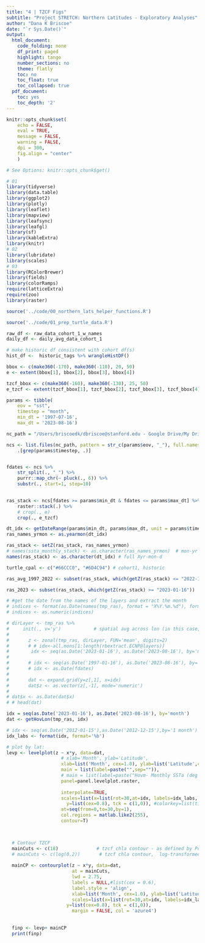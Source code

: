 ```yaml
---
title: "4 | TZCF Figs"
subtitle: "Project STRETCH: Northern Latitudes - Exploratory Analyses"
author: "Dana K Briscoe"
date: "`r Sys.Date()`"
output:
  html_document:
    code_folding: none
    df_print: paged
    highlight: tango
    number_sections: no
    theme: flatly
    toc: no
    toc_float: true
    toc_collapsed: true
  pdf_document:
    toc: yes
    toc_depth: '2'
---
```


```{=html}
<style>
.main-container {
    max-width: 1180px;
    margin-left: 10;
    margin-right: 10;
}
</style>
```

```r
knitr::opts_chunk$set(
    echo = FALSE,
    eval = TRUE,
    message = FALSE,
    warning = FALSE,
    dpi = 300,
    fig.align = "center"
    )

# See Options: knitr::opts_chunk$get()
```

```r
# 01
library(tidyverse)
library(data.table)
library(ggplot2)
library(plotly)
library(leaflet)
library(mapview)
library(leafsync)
library(leafgl)
library(sf)
library(kableExtra)
library(knitr)
# 02
library(lubridate)
library(scales)
# 03 
library(RColorBrewer)
library(fields)
library(colorRamps)
require(latticeExtra)
require(zoo)
library(raster)
```

```r
source('../code/00_northern_lats_helper_functions.R')
```

```r
source('../code/01_prep_turtle_data.R')

```

```r
raw_df <- raw_data_cohort_1_w_names
daily_df <- daily_avg_data_cohort_1

# make historic df consistent with cohort df(s)
hist_df <-  historic_tags %>% wrangleHistDF()

```

```r
bbox <- c(make360(-170), make360(-110), 20, 50)
e <- extent(bbox[1], bbox[2], bbox[3], bbox[4])

tzcf_bbox <- c(make360(-160), make360(-130), 25, 50)
e_tzcf <- extent(tzcf_bbox[1], tzcf_bbox[2], tzcf_bbox[3], tzcf_bbox[4])

```

```r
params <- tibble(
    eov = "sst",
    timestep = "month",
    min_dt = '1997-07-16',
    max_dt = '2023-08-16')

```


```r

nc_path = "/Users/briscoedk/dbriscoe@stanford.edu - Google Drive/My Drive/ncdf/npac"

ncs <- list.files(nc_path, pattern = str_c(params$eov, "_"), full.names=T) %>%
    .[grep(params$timestep, .)]


fdates <- ncs %>% 
    str_split(., "_") %>%
    purrr::map_chr(~ pluck(., 6)) %>%
    substr(., start=1, stop=10)
       

ras_stack <- ncs[fdates >= params$min_dt & fdates <= params$max_dt] %>%
    raster::stack(.) %>%
    # crop(., e)
    crop(., e_tzcf)

```


```r

dt_idx <- getDateRange(params$min_dt, params$max_dt, unit = params$timestep)
ras_names_yrmon <- as.yearmon(dt_idx)

ras_stack <- setZ(ras_stack, ras_names_yrmon)
# names(ssta_monthly_stack) <- as.character(ras_names_yrmon)  # mon-yr abbreb
names(ras_stack) <- as.character(dt_idx) # full Xyr-mon-d 

```

```r
turtle_cpal <- c("#66CCC0", "#6D4C94") # cohort1, historic
```


```r
ras_avg_1997_2022 <- subset(ras_stack, which(getZ(ras_stack) <= "2022-12-16"))

ras_2023 <- subset(ras_stack, which(getZ(ras_stack) >= "2023-01-16"))

# #get the date from the names of the layers and extract the month
# indices <- format(as.Date(names(tmp_ras), format = "X%Y.%m.%d"), format = "%m")
# indices <- as.numeric(indices)

# dirLayer <- tmp_ras %>% 
#     init(., v='y')            # spatial avg across lon (in this case, 20 deg chunks)
# 
#       z <- zonal(tmp_ras, dirLayer, FUN='mean', digits=2)
#       # # idx<-all.mons[1:length(rbextract.ECNP@layers)]
#        idx <- seq(as.Date('2023-01-16'), as.Date('2023-08-16'), by='month')
# 
#       # idx <- seq(as.Date('1997-01-16'), as.Date('2023-08-16'), by='month')
#       # idx <- as.Date(fdates)   
#       
#       dat <- expand.grid(y=z[,1], x=idx)
#       dat$z <- as.vector(z[,-1], mode='numeric')
#       
# dat$x <- as.Date(dat$x)
# # head(dat)

idx = seq(as.Date('2023-01-16'), as.Date('2023-08-16'), by='month')
dat <- getHovLon(tmp_ras, idx)

```


```r
# idx <- seq(as.Date('2012-01-15'),as.Date('2012-12-15'),by='1 month')
idx_labs <- format(idx, format='%b')

# plot by lat:
levp <- levelplot(z ~ x*y, data=dat,
                    # xlab='Month', ylab='Latitude',
                    xlab=list('Month', cex=1.0), ylab=list('Latitude',cex=1.0),
                    main = list(label=paste("",sep="")),
                    # main = list(label=paste("Hovm- Monthly SSTa (deg C), 180W-130W",sep="")),
                    panel=panel.levelplot.raster,     
                    
                  	interpolate=TRUE,
                    scales=list(x=list(rot=30,at=idx, labels=idx_labs, cex=0.8), 
                      y=list(cex=0.8), tck = c(1,0)), #colorkey=list(title ='°C', cex=1, side=3),
            	  	at=seq(from=0,to=30,by=1),
                  	col.regions = matlab.like2(255),
                  	contour=T)
  


  # Contour TZCF 
  mainCuts <- c(18)              # tzcf chla contour - as defined by Polovina et al. 2001
  # mainCuts <- c(log(0.2))       # tzcf chla contour,  log-transformed
  
  mainCP <- contourplot(z ~ x*y, data=dat, 
                        at = mainCuts, 
                        lwd = 2.75,
                        labels = NULL,#list(cex = 0.6), 
                        label.style = 'align',
                        xlab=list('Month', cex=1.0), ylab=list('Latitude',cex=1.0),
                        scales=list(x=list(rot=30,at=idx, labels=idx_labs, cex=0.8), 
                      y=list(cex=0.8), tck = c(1,0)),
                        margin = FALSE, col = 'azure4')
  
  
  finp <- levp+ mainCP
  print(finp)
```

